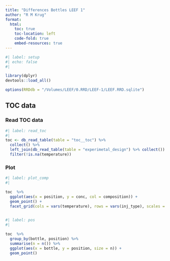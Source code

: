 ```yaml
---
title: "Differences Bottles LEEF 1"
author: "R M Krug"
format: 
  html:
    toc: true
    toc-location: left
    code-fold: true
    embed-resources: true
---
```

```r
#| label: setup
#| echo: false
#| 

library(dplyr)
devtools::load_all()

options(RRDdb = "/Volumes/LEEF/0.RRD/LEEF-1/LEEF.RRD.sqlite")
```


## TOC data

### Read TOC data
```r
#| label: read_toc
#| 
toc <- db_read_table(table = "toc__toc") %>% 
  collect() %>%
  left_join(db_read_table(table = "experimetal_design") %>% collect()) %>% 
  filter(!is.na(temperature))
```
### Plot 

```r
#| label: plot_comp
#| 

toc  %>% 
  ggplot(aes(x = position, y = conc, col = composition)) +
  geom_point() +
  facet_grid(cols = vars(temperature), rows = vars(inj_type), scales = "free")
  
```

```r
#| label: pos
#| 

toc  %>% 
  group_by(bottle, position) %>%
  summarise(n = n()) %>%
  ggplot(aes(x = bottle, y = position, size = n)) +
  geom_point()
```
